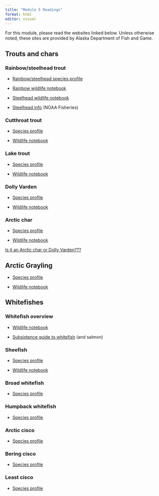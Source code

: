 ```yaml
---
title: "Module 5 Readings"
format: html
editor: visual
---
```


For this module, please read the websites linked below. Unless otherwise noted, these sites are provided by Alaska Department of Fish and Game.

## Trouts and chars

### Rainbow/steelhead trout

-   [Rainbow/steelhead species profile](https://www.adfg.alaska.gov/index.cfm?adfg=steelhead.main)

-   [Rainbow wildlife notebook](https://www.adfg.alaska.gov/static/education/wns/rainbow_trout.pdf)

-   [Steelhead wildlife notebook](https://www.adfg.alaska.gov/static/education/wns/steelhead_trout.pdf)

-   [Steelhead info](https://www.fisheries.noaa.gov/species/steelhead-trout) (NOAA Fisheries)

### Cutthroat trout

-   [Species profile](https://www.adfg.alaska.gov/index.cfm?adfg=cutthroat.main)

-   [Wildlife notebook](https://www.adfg.alaska.gov/static/education/wns/cutthroat_trout.pdf)

### Lake trout

-   [Species profile](https://www.adfg.alaska.gov/index.cfm?adfg=laketrout.main)

-   [Wildlife notebook](https://www.adfg.alaska.gov/static/education/wns/lake_trout.pdf)

### Dolly Varden

-   [Species profile](https://www.adfg.alaska.gov/index.cfm?adfg=dollyvarden.main)

-   [Wildlife notebook](https://www.adfg.alaska.gov/static/education/wns/dolly_varden.pdf)

### Arctic char

-   [Species profile](https://www.adfg.alaska.gov/index.cfm?adfg=arcticchar.main)

-   [Wildlife notebook](https://www.adfg.alaska.gov/static/education/wns/arctic_char.pdf)

[Is it an Arctic char or Dolly Varden???](https://www.adfg.alaska.gov/static-sf/region3/pdfs/arcticchardollyvarden.pdf)

## Arctic Grayling

-   [Species profile](https://www.adfg.alaska.gov/index.cfm?adfg=arcticgrayling.main)

-   [Wildlife notebook](https://www.adfg.alaska.gov/static/education/wns/arctic_grayling.pdf)

## Whitefishes

### Whitefish overview

-   [Wildlife notebook](https://www.adfg.alaska.gov/static/education/wns/whitefish_species.pdf)

-   [Subsistence guide to whitefish](https://www.adfg.alaska.gov/static/home/library/pdfs/subsistence/guide_to_whitefish_salmon.pdf) (and salmon)

### Sheefish

-   [Species profile](https://www.adfg.alaska.gov/index.cfm?adfg=sheefish.main)

-   [Wildlife notebook](https://www.adfg.alaska.gov/static/education/wns/sheefish.pdf)

### Broad whitefish

-   [Species profile](https://www.adfg.alaska.gov/index.cfm?adfg=broadwhitefish.main)

### Humpback whitefish

-   [Species profile](https://www.adfg.alaska.gov/index.cfm?adfg=humpbackwhitefish.main)

### Arctic cisco

-   [Species profile](https://www.adfg.alaska.gov/index.cfm?adfg=arcticcisco.main)

### Bering cisco

-   [Species profile](https://www.adfg.alaska.gov/index.cfm?adfg=beringcisco.main)

### Least cisco

-   [Species profile](https://www.adfg.alaska.gov/index.cfm?adfg=leastcisco.main)

### 

